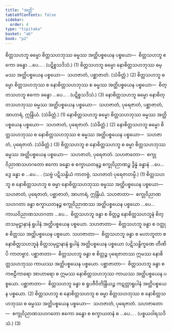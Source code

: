 ```yaml
---
title: "အတ္ထိ"
tableOfContents: false
sidebar:
  order: 4
type: "tipitaka"
basket: "ab"
book: "p2"
---
```



<DynamicBreadcrumb />

<Division number="268" book="p2" e="ch" v="38" p="157">

<Paragraph number="2977" book="p2">
စိတ္တသဟဘူ ဓမ္မော စိတ္တသဟဘုဿ ဓမ္မဿ အတ္ထိပစ္စယေန ပစ္စယော—  စိတ္တသဟဘူ ဧကော ခန္ဓော …ပေ… . (ပဋိစ္စသဒိသံ.) (1)
</Paragraph>

<Paragraph number="2978" book="p2">
စိတ္တသဟဘူ ဓမ္မော နောစိတ္တသဟဘုဿ ဓမ္မဿ အတ္ထိပစ္စယေန ပစ္စယော—  သဟဇာတံ, ပစ္ဆာဇာတံ. (သံခိတ္တံ.) (2)
</Paragraph>

<Paragraph number="2979" book="p2">
စိတ္တသဟဘူ ဓမ္မော စိတ္တသဟဘုဿ စ နောစိတ္တသဟဘုဿ စ ဓမ္မဿ အတ္ထိပစ္စယေန ပစ္စယော—  စိတ္တသဟဘူ ဧကော ခန္ဓော …ပေ… . (ပဋိစ္စသဒိသံ.) (3)
</Paragraph>

<Paragraph number="2980" book="p2">
နောစိတ္တသဟဘူ ဓမ္မော နောစိတ္တသဟဘုဿ ဓမ္မဿ အတ္ထိပစ္စယေန ပစ္စယော—  သဟဇာတံ, ပုရေဇာတံ, ပစ္ဆာဇာတံ, အာဟာရံ, ဣန္ဒြိယံ. (သံခိတ္တံ.) (1)
</Paragraph>

<Paragraph number="2981" book="p2">
နောစိတ္တသဟဘူ ဓမ္မော စိတ္တသဟဘုဿ ဓမ္မဿ အတ္ထိပစ္စယေန ပစ္စယော—  သဟဇာတံ, ပုရေဇာတံ. (သံခိတ္တံ.) (2)
</Paragraph>

<Paragraph number="2982" book="p2">
နောစိတ္တသဟဘူ ဓမ္မော စိတ္တသဟဘုဿ စ နောစိတ္တသဟဘုဿ စ ဓမ္မဿ အတ္ထိပစ္စယေန ပစ္စယော—  သဟဇာတံ, ပုရေဇာတံ. (သံခိတ္တံ.) (3)
</Paragraph>

</Division>
<Division number="269" book="p2" e="ch" v="38" p="158">

<Paragraph number="2983" book="p2">
စိတ္တသဟဘူ စ နောစိတ္တသဟဘူ စ ဓမ္မာ စိတ္တသဟဘုဿ ဓမ္မဿ အတ္ထိပစ္စယေန ပစ္စယော—  သဟဇာတံ, ပုရေဇာတံ. <Emphasis>သဟဇာတော</Emphasis>—  စက္ခုဝိညာဏသဟဂတော ဧကော ခန္ဓော စ စက္ခာယတနဉ္စ စက္ခုဝိညာဏဉ္စ ဒွိန္နံ ခန္ဓာနံ …ပေ…  ဒွေ ခန္ဓာ စ …ပေ… . (သဗ္ဗံ ပဋိသန္ဓိယံ ကာတဗ္ဗံ, သဟဇာတံ ပုရေဇာတမ္ပိ.) (1)
</Paragraph>

<Paragraph number="2984" book="p2">
စိတ္တသဟဘူ စ နောစိတ္တသဟဘူ စ ဓမ္မာ နောစိတ္တသဟဘုဿ ဓမ္မဿ အတ္ထိပစ္စယေန ပစ္စယော—  သဟဇာတံ, ပုရေဇာတံ, ပစ္ဆာဇာတံ, အာဟာရံ, ဣန္ဒြိယံ. <Emphasis>သဟဇာတာ</Emphasis>—  စက္ခုဝိညာဏသဟဂတာ ခန္ဓာ စက္ခာယတနဉ္စ စက္ခုဝိညာဏဿ အတ္ထိပစ္စယေန ပစ္စယော …ပေ…  ကာယဝိညာဏသဟဂတာ …ပေ…  စိတ္တသဟဘူ ခန္ဓာ စ စိတ္တဉ္စ နောစိတ္တသဟဘူနံ စိတ္တသမုဋ္ဌာနာနံ ရူပါနံ အတ္ထိပစ္စယေန ပစ္စယော. <Emphasis>သဟဇာတာ</Emphasis>—  စိတ္တသဟဘူ ခန္ဓာ စ ဝတ္ထု စ စိတ္တဿ အတ္ထိပစ္စယေန ပစ္စယော. <Emphasis>သဟဇာတာ</Emphasis>—  စိတ္တသဟဘူ ခန္ဓာ စ မဟာဘူတာ စ နောစိတ္တသဟဘူနံ စိတ္တသမုဋ္ဌာနာနံ ရူပါနံ အတ္ထိပစ္စယေန ပစ္စယော (ပဋိသန္ဓိက္ခဏေ တီဏိပိ ကာတဗ္ဗာ). <Emphasis>ပစ္ဆာဇာတာ</Emphasis>—  စိတ္တသဟဘူ ခန္ဓာ စ စိတ္တဉ္စ ပုရေဇာတဿ ဣမဿ နောစိတ္တသဟဘုဿ ကာယဿ အတ္ထိပစ္စယေန ပစ္စယော. <Emphasis>ပစ္ဆာဇာတာ</Emphasis>—  စိတ္တသဟဘူ ခန္ဓာ စ ကဗဠီကာရော အာဟာရော စ ဣမဿ နောစိတ္တသဟဘုဿ ကာယဿ အတ္ထိပစ္စယေန ပစ္စယော. <Emphasis>ပစ္ဆာဇာတာ</Emphasis>—  စိတ္တသဟဘူ ခန္ဓာ စ ရူပဇီဝိတိန္ဒြိယဉ္စ ကဋတ္တာရူပါနံ အတ္ထိပစ္စယေန ပစ္စယော. (2)
</Paragraph>

<Paragraph number="2985" book="p2">
စိတ္တသဟဘူ စ နောစိတ္တသဟဘူ စ ဓမ္မာ စိတ္တသဟဘုဿ စ နောစိတ္တသဟဘုဿ စ ဓမ္မဿ အတ္ထိပစ္စယေန ပစ္စယော—  သဟဇာတံ, ပုရေဇာတံ. <Emphasis>သဟဇာတော</Emphasis>—  စက္ခုဝိညာဏသဟဂတော ဧကော ခန္ဓော စ စက္ခာယတနံ စ …ပေ… . (ပစ္စယဝါရသဒိသံ.) (3)
</Paragraph>
</Division>